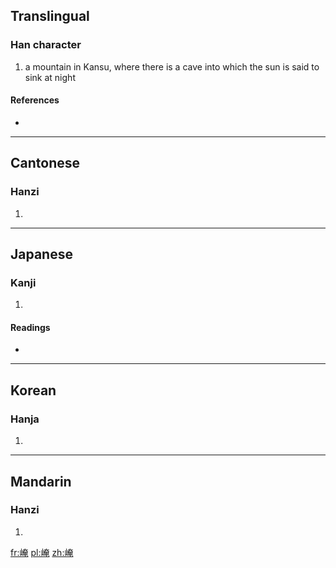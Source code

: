 ==Translingual==

===Han character===
{{Han char|rn=46|rad=山|as=08|sn=11|four=2471<sub>6</sub>|canj=山大中山 (UKLU)}}

# a mountain in Kansu, where there is a cave into which the sun is said to sink at night

====References====
* {{Han ref|kx=0315.020|dkj=08208|dj=0615.220|hdz=10778.120|uh=5D26|ud=23846|bh=D4FC|bd=54524}}

----

==Cantonese==

===Hanzi===
{{yue-hanzi|jyut=|y=yim1}}

# {{defn|Cantonese|sort=山08}}

----

==Japanese==

===Kanji===
{{ja-kanji|grade=|rs=山08}}

# {{defn|Japanese|sort=山08}}

====Readings====
* {{ja-readings|on=[[えん]] (en)|kun=}}

----

==Korean==

===Hanja===
{{ko-hanja|hangeul=엄|rv=eom|mr=ŏm}}

# {{defn|Korean|sort=山08}}

----

==Mandarin==

===Hanzi===
{{cmn-hanzi|pin=[[yān]] ([[yan1]])|wg=yen<sup>1</sup>}}

# {{defn|Mandarin|sort=山08}}

[[fr:崦]]
[[pl:崦]]
[[zh:崦]]